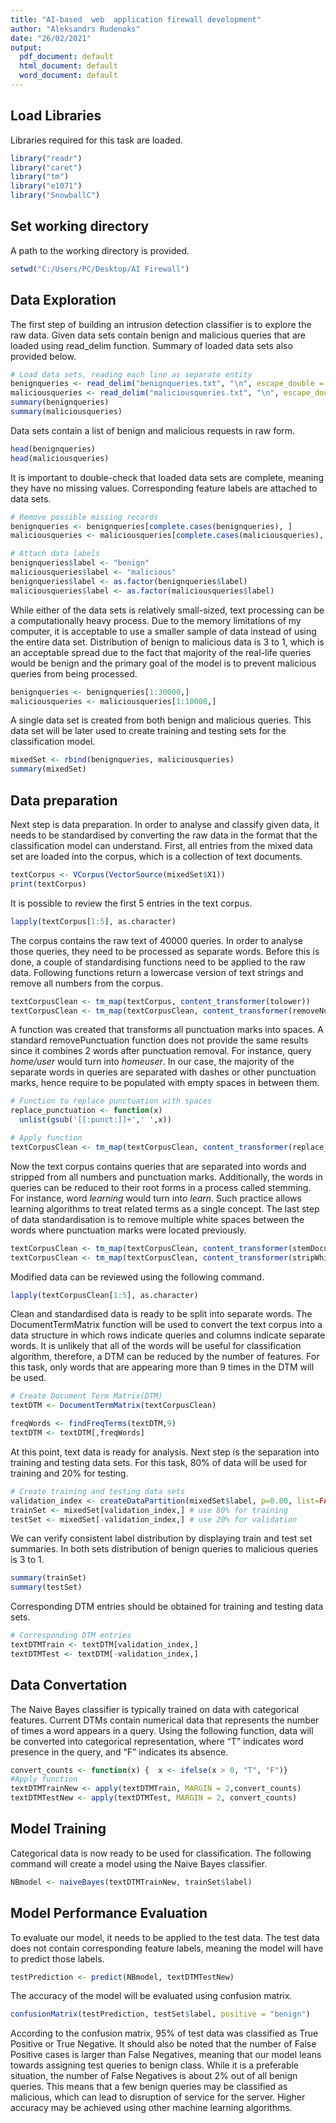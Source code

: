 ```yaml
---
title: "AI-based  web  application firewall development"
author: "Aleksandrs Rudenoks"
date: "26/02/2021"
output:
  pdf_document: default
  html_document: default
  word_document: default
---
```



## Load Libraries
Libraries required for this task are loaded.

```r
library("readr")
library("caret")
library("tm")
library("e1071")
library("SnowballC")
```

## Set working directory
A path to the working directory is provided.

```r
setwd("C:/Users/PC/Desktop/AI Firewall")
```

## Data Exploration
The first step of building an intrusion detection classifier is to explore the raw data. Given data sets contain benign and malicious queries that are loaded using read_delim function. Summary of loaded data sets also provided below.

```r
# Load data sets, reading each line as separate entity
benignqueries <- read_delim("benignqueries.txt", "\n", escape_double = FALSE, col_names = FALSE)
maliciousqueries <- read_delim("maliciousqueries.txt", "\n", escape_double = FALSE, col_names = FALSE)
summary(benignqueries)
summary(maliciousqueries)
```
   
Data sets contain a list of benign and malicious requests in raw form.

```r
head(benignqueries)
head(maliciousqueries)
```

It is important to double-check that loaded data sets are complete, meaning they have no missing values. Corresponding feature labels are attached to data sets.

```r
# Remove possible missing records
benignqueries <- benignqueries[complete.cases(benignqueries), ]
maliciousqueries <- maliciousqueries[complete.cases(maliciousqueries), ]

# Attach data labels
benignqueries$label <- "benign"
maliciousqueries$label <- "malicious"
benignqueries$label <- as.factor(benignqueries$label)
maliciousqueries$label <- as.factor(maliciousqueries$label)
```

While either of the data sets is relatively small-sized, text processing can be a computationally heavy process. Due to the memory limitations of my computer, it is acceptable to use a smaller sample of data instead of using the entire data set. Distribution of benign to malicious data is 3 to 1, which is an acceptable spread due to the fact that majority of the real-life queries would be benign and the primary goal of the model is to prevent malicious queries from being processed.

```r
benignqueries <- benignqueries[1:30000,]
maliciousqueries <- maliciousqueries[1:10000,]
```

A single data set is created from both benign and malicious queries. This data set will be later used to create training and testing sets for the classification model.

```r
mixedSet <- rbind(benignqueries, maliciousqueries)
summary(mixedSet)
```

## Data preparation
Next step is data preparation. In order to analyse and classify given data, it needs to be standardised by converting the raw data in the format that the classification model can understand. First, all entries from the mixed data set are loaded into the corpus, which is a collection of text documents.

```r
textCorpus <- VCorpus(VectorSource(mixedSet$X1))
print(textCorpus)
```

It is possible to review the first 5 entries in the text corpus. 

```r
lapply(textCorpus[1:5], as.character)
```

The corpus contains the raw text of 40000 queries. In order to analyse those queries, they need to be processed as separate words. Before this is done, a couple of standardising functions need to be applied to the raw data. Following functions return a lowercase version of text strings and remove all numbers from the corpus.

```r
textCorpusClean <- tm_map(textCorpus, content_transformer(tolower))
textCorpusClean <- tm_map(textCorpusClean, content_transformer(removeNumbers))
```

A function was created that transforms all punctuation marks into spaces. A standard removePunctuation function does not provide the same results since it combines 2 words after punctuation removal. For instance, query *home/user* would turn into *homeuser*. In our case, the majority of the separate words in queries are separated with dashes or other punctuation marks, hence require to be populated with empty spaces in between them.

```r
# Function to replace punctuation with spaces
replace_punctuation <- function(x)
  unlist(gsub('[[:punct:]]+',' ',x))

# Apply function
textCorpusClean <- tm_map(textCorpusClean, content_transformer(replace_punctuation))
```

Now the text corpus contains queries that are separated into words and stripped from all numbers and punctuation marks. Additionally, the words in queries can be reduced to their root forms in a process called stemming. For instance, word *learning* would turn into *learn*. Such practice allows learning algorithms to treat related terms as a single concept. The last step of data standardisation is to remove multiple white spaces between the words where punctuation marks were located previously.

```r
textCorpusClean <- tm_map(textCorpusClean, content_transformer(stemDocument))
textCorpusClean <- tm_map(textCorpusClean, content_transformer(stripWhitespace))
```

Modified data can be reviewed using the following command.

```r
lapply(textCorpusClean[1:5], as.character)
```

Clean and standardised data is ready to be split into separate words. The DocumentTermMatrix function will be used to convert the text corpus into a data structure in which rows indicate queries and columns indicate separate words. It is unlikely that all of the words will be useful for classification algorithm, therefore, a DTM can be reduced by the number of features. For this task, only words that are appearing more than 9 times in the DTM will be used. 

```r
# Create Document Term Matrix(DTM)
textDTM <- DocumentTermMatrix(textCorpusClean)

freqWords <- findFreqTerms(textDTM,9)
textDTM <- textDTM[,freqWords]
```

At this point, text data is ready for analysis. Next step is the separation into training and testing data sets. For this task, 80% of data will be used for training and 20% for testing.

```r
# Create training and testing data sets
validation_index <- createDataPartition(mixedSet$label, p=0.80, list=FALSE) 
trainSet <- mixedSet[validation_index,] # use 80% for training 
testSet <- mixedSet[-validation_index,] # use 20% for validation
```

We can verify consistent label distribution by displaying train and test set summaries. In both sets distribution of benign queries to malicious queries is 3 to 1.

```r
summary(trainSet)
summary(testSet)
```

Corresponding DTM entries should be obtained for training and testing data sets.

```r
# Corresponding DTM entries
textDTMTrain <- textDTM[validation_index,]
textDTMTest <- textDTM[-validation_index,]
```

## Data Convertation
The Naive Bayes classifier is typically trained on data with categorical features. Current DTMs contain numerical data that represents the number of times a word appears in a query. Using the following function, data will be converted into categorical representation, where "T" indicates word presence in the query, and "F" indicates its absence.

```r
convert_counts <- function(x) {  x <- ifelse(x > 0, "T", "F")}
#Apply function
textDTMTrainNew <- apply(textDTMTrain, MARGIN = 2,convert_counts)
textDTMTestNew <- apply(textDTMTest, MARGIN = 2, convert_counts)
```


## Model Training
Categorical data is now ready to be used for classification. The following command will create a model using the Naive Bayes classifier. 

```r
NBmodel <- naiveBayes(textDTMTrainNew, trainSet$label)
```

## Model Performance Evaluation
To evaluate our model, it needs to be applied to the test data. The test data does not contain corresponding feature labels, meaning the model will have to predict those labels.

```r
testPrediction <- predict(NBmodel, textDTMTestNew)
```

The accuracy of the model will be evaluated using confusion matrix.

```r
confusionMatrix(testPrediction, testSet$label, positive = "benign")
```

According to the confusion matrix, 95% of test data was classified as True Positive or True Negative. It should also be noted that the number of False Positive cases is larger than False Negatives, meaning that our model leans towards assigning test queries to benign class. While it is a preferable situation, the number of False Negatives is about 2% out of all benign queries. This means that a few benign queries may be classified as malicious, which can lead to disruption of service for the server. Higher accuracy may be achieved using other machine learning algorithms.




